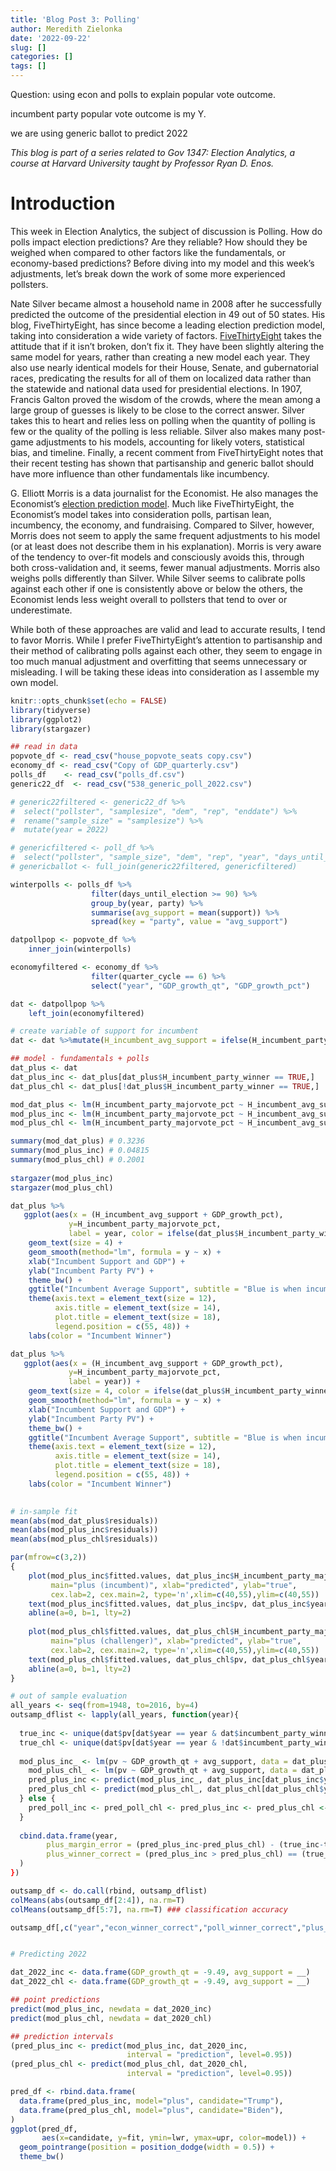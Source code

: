 ```yaml
---
title: 'Blog Post 3: Polling'
author: Meredith Zielonka
date: '2022-09-22'
slug: []
categories: []
tags: []
---
```


Question: using econ and polls to explain popular vote outcome.

incumbent party popular vote outcome is my Y.

we are using generic ballot to predict 2022

*This blog is part of a series related to Gov 1347: Election Analytics, a course at Harvard University taught by Professor Ryan D. Enos.*

# Introduction

This week in Election Analytics, the subject of discussion is Polling. How do polls impact election predictions? Are they reliable? How should they be weighed when compared to other factors like the fundamentals, or economy-based predictions? Before diving into my model and this week's adjustments, let's break down the work of some more experienced pollsters.

Nate Silver became almost a household name in 2008 after he successfully predicted the outcome of the presidential election in 49 out of 50 states. His blog, FiveThirtyEight, has since become a leading election prediction model, taking into consideration a wide variety of factors. [FiveThirtyEight](https://fivethirtyeight.com/methodology/how-fivethirtyeights-house-and-senate-models-work/) takes the attitude that if it isn't broken, don't fix it. They have been slightly altering the same model for years, rather than creating a new model each year. They also use nearly identical models for their House, Senate, and gubernatorial races, predicating the results for all of them on localized data rather than the statewide and national data used for presidential elections. In 1907, Francis Galton proved the wisdom of the crowds, where the mean among a large group of guesses is likely to be close to the correct answer. Silver takes this to heart and relies less on polling when the quantity of polling is few or the quality of the polling is less reliable. Silver also makes many post-game adjustments to his models, accounting for likely voters, statistical bias, and timeline. Finally, a recent comment from FiveThirtyEight notes that their recent testing has shown that partisanship and generic ballot should have more influence than other fundamentals like incumbency.

G. Elliott Morris is a data journalist for the Economist. He also manages the Economist's [election prediction model](https://projects.economist.com/us-2020-forecast/house). Much like FiveThirtyEight, the Economist's model takes into consideration polls, partisan lean, incumbency, the economy, and fundraising. Compared to Silver, however, Morris does not seem to apply the same frequent adjustments to his model (or at least does not describe them in his explanation). Morris is very aware of the tendency to over-fit models and consciously avoids this, through both cross-validation and, it seems, fewer manual adjustments. Morris also weighs polls differently than Silver. While Silver seems to calibrate polls against each other if one is consistently above or below the others, the Economist lends less weight overall to pollsters that tend to over or underestimate. 

While both of these approaches are valid and lead to accurate results, I tend to favor Morris. While I prefer FiveThirtyEight's attention to partisanship and their method of calibrating polls against each other, they seem to engage in too much manual adjustment and overfitting that seems unnecessary or misleading. I will be taking these ideas into consideration as I assemble my own model.

```r
knitr::opts_chunk$set(echo = FALSE)
library(tidyverse)
library(ggplot2)
library(stargazer)

## read in data 
popvote_df <- read_csv("house_popvote_seats copy.csv")
economy_df <- read_csv("Copy of GDP_quarterly.csv")
polls_df    <- read_csv("polls_df.csv")
generic22_df  <- read_csv("538_generic_poll_2022.csv")

# generic22filtered <- generic22_df %>% 
#  select("pollster", "samplesize", "dem", "rep", "enddate") %>% 
#  rename("sample_size" = "samplesize") %>% 
#  mutate(year = 2022)

# genericfiltered <- poll_df %>%   
#  select("pollster", "sample_size", "dem", "rep", "year", "days_until_election")
# genericballot <- full_join(generic22filtered, genericfiltered)

winterpolls <- polls_df %>% 
                  filter(days_until_election >= 90) %>% 
                  group_by(year, party) %>% 
                  summarise(avg_support = mean(support)) %>% 
                  spread(key = "party", value = "avg_support")

datpollpop <- popvote_df %>% 
    inner_join(winterpolls)

economyfiltered <- economy_df %>% 
                  filter(quarter_cycle == 6) %>% 
                  select("year", "GDP_growth_qt", "GDP_growth_pct")

dat <- datpollpop %>% 
    left_join(economyfiltered)

# create variable of support for incumbent
dat <- dat %>%mutate(H_incumbent_avg_support = ifelse(H_incumbent_party == "R", dat$R, dat$D))

## model - fundamentals + polls
dat_plus <- dat
dat_plus_inc <- dat_plus[dat_plus$H_incumbent_party_winner == TRUE,]
dat_plus_chl <- dat_plus[!dat_plus$H_incumbent_party_winner == TRUE,]

mod_dat_plus <- lm(H_incumbent_party_majorvote_pct ~ H_incumbent_avg_support + GDP_growth_pct, data = dat_plus)
mod_plus_inc <- lm(H_incumbent_party_majorvote_pct ~ H_incumbent_avg_support + GDP_growth_pct, data = dat_plus_inc)
mod_plus_chl <- lm(H_incumbent_party_majorvote_pct ~ H_incumbent_avg_support + GDP_growth_pct, data = dat_plus_chl)

summary(mod_dat_plus) # 0.3236
summary(mod_plus_inc) # 0.04815
summary(mod_plus_chl) # 0.2001
  
stargazer(mod_plus_inc)
stargazer(mod_plus_chl)

dat_plus %>% 
   ggplot(aes(x = (H_incumbent_avg_support + GDP_growth_pct),
             y=H_incumbent_party_majorvote_pct,
             label = year, color = ifelse(dat_plus$H_incumbent_party_winner == TRUE, "purple", "green4"))) + 
    geom_text(size = 4) +
    geom_smooth(method="lm", formula = y ~ x) +
    xlab("Incumbent Support and GDP") +
    ylab("Incumbent Party PV") +
    theme_bw() +
    ggtitle("Incumbent Average Support", subtitle = "Blue is when incumbents won and red is when challengers won.") + 
    theme(axis.text = element_text(size = 12),
          axis.title = element_text(size = 14),
          plot.title = element_text(size = 18),
          legend.position = c(55, 48)) +
    labs(color = "Incumbent Winner")

dat_plus %>% 
   ggplot(aes(x = (H_incumbent_avg_support + GDP_growth_pct),
             y=H_incumbent_party_majorvote_pct,
             label = year)) + 
    geom_text(size = 4, color = ifelse(dat_plus$H_incumbent_party_winner == TRUE, "purple", "green4")) +
    geom_smooth(method="lm", formula = y ~ x) +
    xlab("Incumbent Support and GDP") +
    ylab("Incumbent Party PV") +
    theme_bw() +
    ggtitle("Incumbent Average Support", subtitle = "Blue is when incumbents won and red is when challengers won.") + 
    theme(axis.text = element_text(size = 12),
          axis.title = element_text(size = 14),
          plot.title = element_text(size = 18),
          legend.position = c(55, 48)) +
    labs(color = "Incumbent Winner")
    
```

```r

# in-sample fit
mean(abs(mod_dat_plus$residuals))
mean(abs(mod_plus_inc$residuals))
mean(abs(mod_plus_chl$residuals))

par(mfrow=c(3,2))
{
    plot(mod_plus_inc$fitted.values, dat_plus_inc$H_incumbent_party_majorvote_pct,
         main="plus (incumbent)", xlab="predicted", ylab="true", 
         cex.lab=2, cex.main=2, type='n',xlim=c(40,55),ylim=c(40,55))
    text(mod_plus_inc$fitted.values, dat_plus_inc$pv, dat_plus_inc$year)
    abline(a=0, b=1, lty=2)
    
    plot(mod_plus_chl$fitted.values, dat_plus_chl$H_incumbent_party_majorvote_pct,
         main="plus (challenger)", xlab="predicted", ylab="true", 
         cex.lab=2, cex.main=2, type='n',xlim=c(40,55),ylim=c(40,55))
    text(mod_plus_chl$fitted.values, dat_plus_chl$pv, dat_plus_chl$year)
    abline(a=0, b=1, lty=2)
}

# out of sample evaluation
all_years <- seq(from=1948, to=2016, by=4)
outsamp_dflist <- lapply(all_years, function(year){
 
  true_inc <- unique(dat$pv[dat$year == year & dat$incumbent_party_winner])
  true_chl <- unique(dat$pv[dat$year == year & !dat$incumbent_party_winner])
  
  mod_plus_inc_ <- lm(pv ~ GDP_growth_qt + avg_support, data = dat_plus_inc[dat_poll_inc$year != year,])
    mod_plus_chl_ <- lm(pv ~ GDP_growth_qt + avg_support, data = dat_plus_chl[dat_poll_chl$year != year,])
    pred_plus_inc <- predict(mod_plus_inc_, dat_plus_inc[dat_plus_inc$year == year,])
    pred_plus_chl <- predict(mod_plus_chl_, dat_plus_chl[dat_plus_chl$year == year,])
  } else {
    pred_poll_inc <- pred_poll_chl <- pred_plus_inc <- pred_plus_chl <- NA
  }
  
  cbind.data.frame(year,
        plus_margin_error = (pred_plus_inc-pred_plus_chl) - (true_inc-true_chl),
        plus_winner_correct = (pred_plus_inc > pred_plus_chl) == (true_inc > true_chl)
  )
})

outsamp_df <- do.call(rbind, outsamp_dflist)
colMeans(abs(outsamp_df[2:4]), na.rm=T)
colMeans(outsamp_df[5:7], na.rm=T) ### classification accuracy

outsamp_df[,c("year","econ_winner_correct","poll_winner_correct","plus_winner_correct")]


# Predicting 2022

dat_2022_inc <- data.frame(GDP_growth_qt = -9.49, avg_support = __)
dat_2022_chl <- data.frame(GDP_growth_qt = -9.49, avg_support = __)

## point predictions
predict(mod_plus_inc, newdata = dat_2020_inc)
predict(mod_plus_chl, newdata = dat_2020_chl)

## prediction intervals
(pred_plus_inc <- predict(mod_plus_inc, dat_2020_inc, 
                          interval = "prediction", level=0.95))
(pred_plus_chl <- predict(mod_plus_chl, dat_2020_chl, 
                          interval = "prediction", level=0.95))

pred_df <- rbind.data.frame(
  data.frame(pred_plus_inc, model="plus", candidate="Trump"),
  data.frame(pred_plus_chl, model="plus", candidate="Biden"),
)
ggplot(pred_df, 
       aes(x=candidate, y=fit, ymin=lwr, ymax=upr, color=model)) +
  geom_pointrange(position = position_dodge(width = 0.5)) + 
  theme_bw()
```

